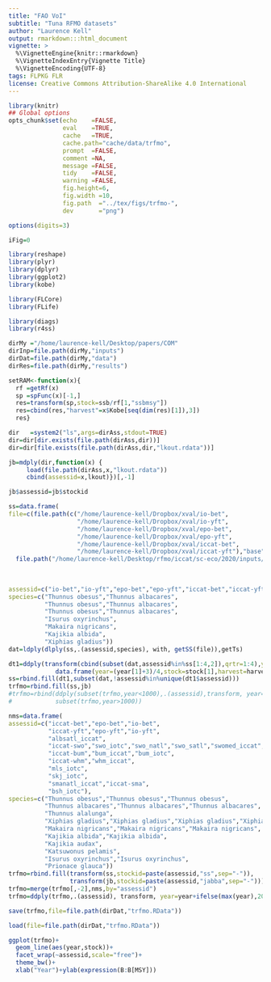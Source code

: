 ```yaml
---
title: "FAO VoI" 
subtitle: "Tuna RFMO datasets"
author: "Laurence Kell"
output: rmarkdown:::html_document
vignette: >
  %\VignetteEngine{knitr::rmarkdown}
  %\VignetteIndexEntry{Vignette Title}
  %\VignetteEncoding{UTF-8}
tags: FLPKG FLR
license: Creative Commons Attribution-ShareAlike 4.0 International
---
```

  
```r
library(knitr)
## Global options
opts_chunk$set(echo    =FALSE,
               eval    =TRUE,
               cache   =TRUE,
               cache.path="cache/data/trfmo",
               prompt  =FALSE,
               comment =NA,
               message =FALSE,
               tidy    =FALSE,
               warning =FALSE,
               fig.height=6,
               fig.width =10,
               fig.path  ="../tex/figs/trfmo-",
               dev       ="png")

options(digits=3)

iFig=0
```

```r
library(reshape)
library(plyr)
library(dplyr)
library(ggplot2)
library(kobe)

library(FLCore)
library(FLife)

library(diags)
library(r4ss)
```

```r
dirMy ="/home/laurence-kell/Desktop/papers/COM"
dirInp=file.path(dirMy,"inputs") 
dirDat=file.path(dirMy,"data")
dirRes=file.path(dirMy,"results")
```


```r
setRAM<-function(x){
  rf =getRf(x)
  sp =spFunc(x)[-1,]
  res=transform(sp,stock=ssb/rf[1,"ssbmsy"])
  res=cbind(res,"harvest"=x$Kobe[seq(dim(res)[1]),3])
  res}

dir   =system2("ls",args=dirAss,stdout=TRUE)
dir=dir[dir.exists(file.path(dirAss,dir))]
dir=dir[file.exists(file.path(dirAss,dir,"lkout.rdata"))]

jb=mdply(dir,function(x) {
     load(file.path(dirAss,x,"lkout.rdata"))
     cbind(assessid=x,lkout)})[,-1]

jb$assessid=jb$stockid

ss=data.frame(
file=c(file.path(c("/home/laurence-kell/Dropbox/xval/io-bet",
                   "/home/laurence-kell/Dropbox/xval/io-yft",
                   "/home/laurence-kell/Dropbox/xval/epo-bet",
                   "/home/laurence-kell/Dropbox/xval/epo-yft",
                   "/home/laurence-kell/Dropbox/xval/iccat-bet",
                   "/home/laurence-kell/Dropbox/xval/iccat-yft"),"base"),
  file.path("/home/laurence-kell/Desktop/rfmo/iccat/sc-eco/2020/inputs/ss",c("sma/2019/run1",
                                                                             "bum/2018",
                                                                             "whm/2019/run6",
                                                                             "swon/2017/run1"))),
assessid=c("io-bet","io-yft","epo-bet","epo-yft","iccat-bet","iccat-yft","iccat-sma","iccat-bum","iccat-whm","iccat-swo"),
species=c("Thunnus obesus","Thunnus albacares",
          "Thunnus obesus","Thunnus albacares",
          "Thunnus obesus","Thunnus albacares",
          "Isurus oxyrinchus",
          "Makaira nigricans",
          "Kajikia albida",
          "Xiphias gladius"))
dat=ldply(dlply(ss,.(assessid,species), with, getSS(file)),getTs)

dt1=ddply(transform(cbind(subset(dat,assessid%in%ss[1:4,2]),qrtr=1:4),year=year-qrtr),.(assessid,species,year), with, 
             data.frame(year=(year[1]+3)/4,stock=stock[1],harvest=harvest[1],biomass=biomass[1],ssb=ssb[1],catch=sum(catch)))
ss=rbind.fill(dt1,subset(dat,!assessid%in%unique(dt1$assessid)))
trfmo=rbind.fill(ss,jb)
#trfmo=rbind(ddply(subset(trfmo,year<1000),.(assessid),transform, year=year+2018-max(year)),
#            subset(trfmo,year>1000))

nms=data.frame(
assessid=c("iccat-bet","epo-bet","io-bet",
           "iccat-yft","epo-yft","io-yft",
           "albsatl_iccat",
           "iccat-swo","swo_iotc","swo_natl","swo_satl","swomed_iccat",
           "iccat-bum","bum_iccat","bum_iotc",
           "iccat-whm","whm_iccat",
           "mls_iotc",
           "skj_iotc",
           "smanatl_iccat","iccat-sma",
           "bsh_iotc"),
species=c("Thunnus obesus","Thunnus obesus","Thunnus obesus",
          "Thunnus albacares","Thunnus albacares","Thunnus albacares",
          "Thunnus alalunga",
          "Xiphias gladius","Xiphias gladius","Xiphias gladius","Xiphias gladius","Xiphias gladius",
          "Makaira nigricans","Makaira nigricans","Makaira nigricans",
          "Kajikia albida","Kajikia albida",
          "Kajikia audax",
          "Katsuwonus pelamis",
          "Isurus oxyrinchus","Isurus oxyrinchus",
          "Prionace glauca"))
trfmo=rbind.fill(transform(ss,stockid=paste(assessid,"ss",sep="-")),
                 transform(jb,stockid=paste(assessid,"jabba",sep="-")))
trfmo=merge(trfmo[,-2],nms,by="assessid")
trfmo=ddply(trfmo,.(assessid), transform, year=year+ifelse(max(year),2018-max(year),0))

save(trfmo,file=file.path(dirDat,"trfmo.RData"))
```


```r
load(file=file.path(dirDat,"trfmo.RData"))

ggplot(trfmo)+
  geom_line(aes(year,stock))+
  facet_wrap(~assessid,scale="free")+
  theme_bw()+
  xlab("Year")+ylab(expression(B:B[MSY]))
```

